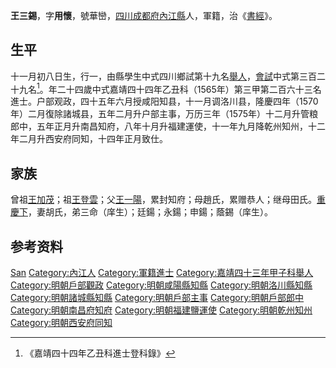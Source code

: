 {{Otheruses|other=名为王三锡的其他人物|王三锡}}
{{明清人物信息框
| 姓名 = 王三錫
| 原名 =
| 圖片名稱= 
| 圖片大小 =
| 圖片說明 = 
| 最高職務 =福建盐运使
| 國家 = 大明 
| 爵位 =
| 籍貫 = [[四川|四川]][[成都府|成都府]][[內江縣|內江縣]]
| 族裔 = 
| 字號 = 
| 諡號 =
| 出生日期 = 壬寅十一月初八日
| 出生地點 =
| 逝世日期 = 卒年不詳 
| 逝世地點 =
| 墓葬 =
| 配偶 = 配胡氏，累封恭人
| 親屬 = （子）伯垣、叔藩
| 出身 =
* 嘉靖四十三年甲子科舉人
* 嘉靖四十四年乙丑科同進士出身
| 經歷 =
| 著作 = 
}}
'''王三錫'''{{BD|1542年||？年||}}，字'''用懷'''，號華巒，[[四川|四川]][[成都府|成都府]][[內江縣|內江縣]]人，軍籍，治《[[書經|書經]]》。

== 生平 ==
十一月初八日生，行一，由縣學生中式四川鄉試第十九名[[舉人|舉人]]，[[會試|會試]]中式第三百二十九名<ref>《嘉靖四十四年乙丑科進士登科錄》</ref>。年二十四歲中式嘉靖四十四年乙丑科（1565年）第三甲第二百六十三名進士。户部观政，四十五年六月授咸阳知县，十一月调洛川县，隆慶四年（1570年）二月復除諸城县，五年二月升户部主事，万历三年（1575年）十二月升管粮郎中，五年正月升南昌知府，八年十月升福建運使，十一年九月降乾州知州，十二年二月升西安府同知，十四年正月致仕。

== 家族 ==
曾祖[[王加茂|王加茂]]；祖[[王登雲|王登雲]]；父[[王一陽|王一陽]]，累封知府；母趙氏，累赠恭人；继母田氏。[[重慶下|重慶下]]，妻胡氏，弟三命（庠生）；廷鍚；永鍚；申鍚；蔭錫（庠生）。

== 参考资料 ==
{{reflist}}

{{嘉靖四十四年乙丑科殿试金榜}}
{{明朝人物小作品}}
{{Authority control}}

{{DEFAULTSORT:Wang王}}
[[Category:王姓|San]]
[[Category:內江人|Category:內江人]]
[[Category:軍籍進士|Category:軍籍進士]]
[[Category:嘉靖四十三年甲子科舉人|Category:嘉靖四十三年甲子科舉人]]
[[Category:明朝戶部觀政|Category:明朝戶部觀政]]
[[Category:明朝咸陽縣知縣|Category:明朝咸陽縣知縣]]
[[Category:明朝洛川縣知縣|Category:明朝洛川縣知縣]]
[[Category:明朝諸城縣知縣|Category:明朝諸城縣知縣]]
[[Category:明朝戶部主事|Category:明朝戶部主事]]
[[Category:明朝戶部郎中|Category:明朝戶部郎中]]
[[Category:明朝南昌府知府|Category:明朝南昌府知府]]
[[Category:明朝福建鹽運使|Category:明朝福建鹽運使]]
[[Category:明朝乾州知州|Category:明朝乾州知州]]
[[Category:明朝西安府同知|Category:明朝西安府同知]]